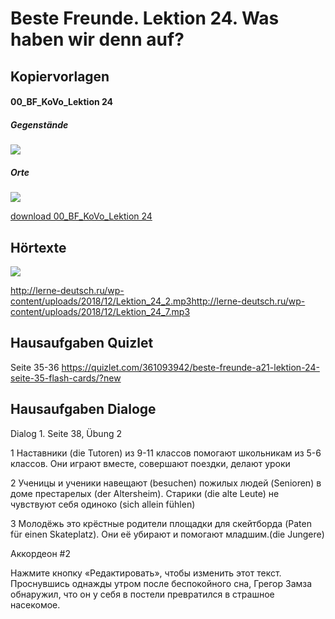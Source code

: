 # Beste Freunde. Lektion 24. Was haben wir denn auf?

<!-- Index: 3 | Date: 2019-01-20 18:53 +00:00 -->
<!-- Source: https://lerne-deutsch.ru/beste-freunde-lektion-24-was-haben-wir-denn-auf/ -->

## Kopiervorlagen

#### 00\_BF\_KoVo\_Lektion 24

##### Gegenstände

![](https://lerne-deutsch.ru/wp-content/uploads/2019/01/Gegenstände.png)

##### Orte

![](https://lerne-deutsch.ru/wp-content/uploads/2019/01/Orte.png)

[download 00\_BF\_KoVo\_Lektion 24](http://lerne-deutsch.ru/wp-content/uploads/2019/01/00_BF_KoVo_Lektion24_Spiel.pdf)

## Hörtexte

![](https://lerne-deutsch.ru/wp-content/uploads/2018/12/BFA2.1lektion-24.png)

<http://lerne-deutsch.ru/wp-content/uploads/2018/12/Lektion_24_2.mp3><http://lerne-deutsch.ru/wp-content/uploads/2018/12/Lektion_24_7.mp3>

## Hausaufgaben Quizlet

Seite 35-36 <https://quizlet.com/361093942/beste-freunde-a21-lektion-24-seite-35-flash-cards/?new>

## Hausaufgaben Dialoge

Dialog 1. Seite 38, Übung 2

1 Наставники (die Tutoren) из 9-11 классов помогают школьникам из 5-6 классов. Они играют вместе, совершают поездки, делают уроки

2 Ученицы и ученики навещают (besuchen) пожилых людей (Senioren) в доме престарелых (der Altersheim). Старики (die alte Leute) не чувствуют себя одиноко (sich allein fühlen)

3 Молодёжь это крёстные родители площадки для скейтборда (Paten für einen Skateplatz). Они её убирают и помогают младшим.(die Jungere)

Аккордеон #2

Нажмите кнопку «Редактировать», чтобы изменить этот текст. Проснувшись однажды утром после беспокойного сна, Грегор Замза обнаружил, что он у себя в постели превратился в страшное насекомое.